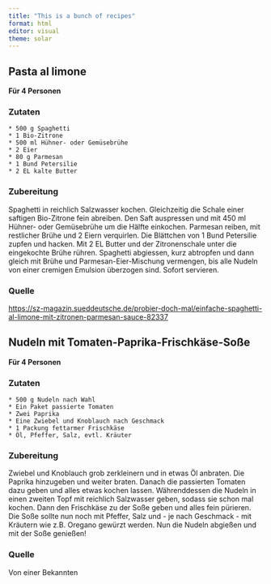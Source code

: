 ```yaml
---
title: "This is a bunch of recipes"
format: html
editor: visual
theme: solar
---
```



## Pasta al limone


**Für 4 Personen**
    
### Zutaten

    * 500 g Spaghetti
    * 1 Bio-Zitrone
    * 500 ml Hühner- oder Gemüsebrühe
    * 2 Eier
    * 80 g Parmesan
    * 1 Bund Petersilie
    * 2 EL kalte Butter
    
### Zubereitung

Spaghetti in reichlich Salzwasser kochen. Gleichzeitig die Schale einer saftigen Bio-Zitrone fein abreiben. Den Saft auspressen und mit 450 ml Hühner- oder Gemüsebrühe um die Hälfte einkochen. Parmesan reiben, mit restlicher Brühe und 2 Eiern verquirlen. Die Blättchen von 1 Bund Petersilie zupfen und hacken. Mit 2 EL Butter und der Zitronenschale unter die eingekochte Brühe rühren. Spaghetti abgiessen, kurz abtropfen und dann gleich mit Brühe und Parmesan-Eier-Mischung vermengen, bis alle Nudeln von einer cremigen Emulsion überzogen sind. Sofort servieren.

### Quelle

<https://sz-magazin.sueddeutsche.de/probier-doch-mal/einfache-spaghetti-al-limone-mit-zitronen-parmesan-sauce-82337>


## Nudeln mit Tomaten-Paprika-Frischkäse-Soße

**Für 4 Personen**

### Zutaten

    * 500 g Nudeln nach Wahl
    * Ein Paket passierte Tomaten
    * Zwei Paprika
    * Eine Zwiebel und Knoblauch nach Geschmack
    * 1 Packung fettarmer Frischkäse
    * Öl, Pfeffer, Salz, evtl. Kräuter

### Zubereitung

Zwiebel und Knoblauch grob zerkleinern und in etwas Öl anbraten. Die Paprika hinzugeben und weiter braten. Danach die passierten Tomaten dazu geben und alles etwas kochen lassen. Währenddessen die Nudeln in einen zweiten Topf mit reichlich Salzwasser geben, sodass sie schon mal kochen. Dann den Frischkäse zu der Soße geben und alles fein pürieren. Die Soße sollte nun noch mit Pfeffer, Salz und - je nach Geschmack - mit Kräutern wie z.B. Oregano gewürzt werden. Nun die Nudeln abgießen und mit der Soße genießen!

### Quelle

Von einer Bekannten

